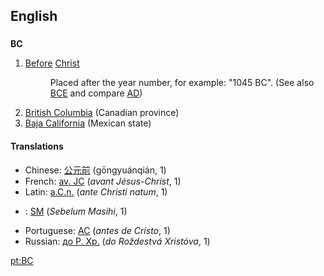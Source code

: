 ==English==

==={{Abbreviation}}===
'''BC'''

#[[Before]] [[Christ]]
#:Placed after the year number, for example: "1045 BC". (See also [[BCE]] and compare [[AD]])
#[[British Columbia]] (Canadian province)
#[[Baja California]] (Mexican state)

====Translations====
*Chinese: [[公元前]] (gōngyuánqián, 1)
*French: [[av. JC]] (''avant Jésus-Christ'', 1)
*Latin: [[a.C.n.]] (''ante Christi natum'', 1)
*{{ms}}: [[SM]] (''Sebelum Masihi'', 1)
*Portuguese: [[AC]] (''antes de Cristo'', 1)
*Russian: [[до Р. Хр.]] (''do Roždestvá Xristóva'', 1)

[[pt:BC]]
